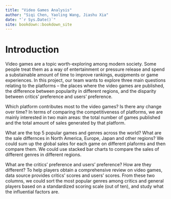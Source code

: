 ```yaml
--- 
title: "Video Games Analysis"
author: "Siqi Chen, Yaoling Wang, Jiashu Xia"
date: "`r Sys.Date()`"
site: bookdown::bookdown_site
---
```


# Introduction


Video games are a topic worth-exploring among modern society. Some people treat them as a way of entertainment or pressure release and spend a substainable amount of time to improve rankings, euqipments or game experiences. In this project, our team wants to explore three main questions relating to the platforms -- the places where the video games are published, the difference between popularity in different regions, and the disparity between critics' preference and users' preference.

Which platform contributes most to the video games? Is there any change over time? In terms of comparing the competitiveness of platforms, we are mainly interested in two main areas: the total number of games published and the total amount of sales generated by that platform. 

What are the top 5 popular games and genres across the world? What are the sale differnces in North America, Europe, Japan and other regions? We could sum up the global sales for each game on different plaforms and then compare them. We could use stacked bar charts to compare the sales of different genres in different regions. 

What are the critics' preference and users' preference? How are they different? To help players obtain a comprehensive review on video games, data source provides critics’ scores and users’ scores. From these two columns, we could sort the most popular genres among critics and general players based on a standardized scoring scale (out of ten), and study what the influential factors are. 
